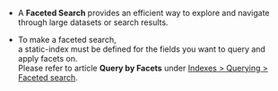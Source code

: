 
<Admonition type="note" title="">

* A __Faceted Search__ provides an efficient way to explore and navigate through large datasets or search results.  

* To make a faceted search,  
  a static-index must be defined for the fields you want to query and apply facets on.  
  Please refer to article __Query by Facets__ under [Indexes &gt; Querying &gt; Faceted search](../../../indexes/querying/faceted-search.mdx).

</Admonition>


